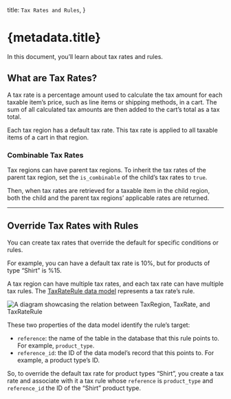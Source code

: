   title: `Tax Rates and Rules`,
}

# {metadata.title}

In this document, you’ll learn about tax rates and rules.

## What are Tax Rates?

A tax rate is a percentage amount used to calculate the tax amount for each taxable item’s price, such as line items or shipping methods, in a cart. The sum of all calculated tax amounts are then added to the cart’s total as a tax total.

Each tax region has a default tax rate. This tax rate is applied to all taxable items of a cart in that region.

### Combinable Tax Rates

Tax regions can have parent tax regions. To inherit the tax rates of the parent tax region, set the `is_combinable` of the child’s tax rates to `true`.

Then, when tax rates are retrieved for a taxable item in the child region, both the child and the parent tax regions’ applicable rates are returned.

---

## Override Tax Rates with Rules

You can create tax rates that override the default for specific conditions or rules.

For example, you can have a default tax rate is 10%, but for products of type “Shirt” is %15.

A tax region can have multiple tax rates, and each tax rate can have multiple tax rules. The [TaxRateRule data model](/references/tax/models/TaxRateRule) represents a tax rate’s rule.

![A diagram showcasing the relation between TaxRegion, TaxRate, and TaxRateRule](https://res.cloudinary.com/dza7lstvk/image/upload/v1711462167/Medusa%20Resources/tax-rate-rule_enzbp2.jpg)

These two properties of the data model identify the rule’s target:

- `reference`: the name of the table in the database that this rule points to. For example, `product_type`.
- `reference_id`: the ID of the data model’s record that this points to. For example, a product type’s ID.

So, to override the default tax rate for product types “Shirt”, you create a tax rate and associate with it a tax rule whose `reference` is `product_type` and `reference_id` the ID of the “Shirt” product type.
